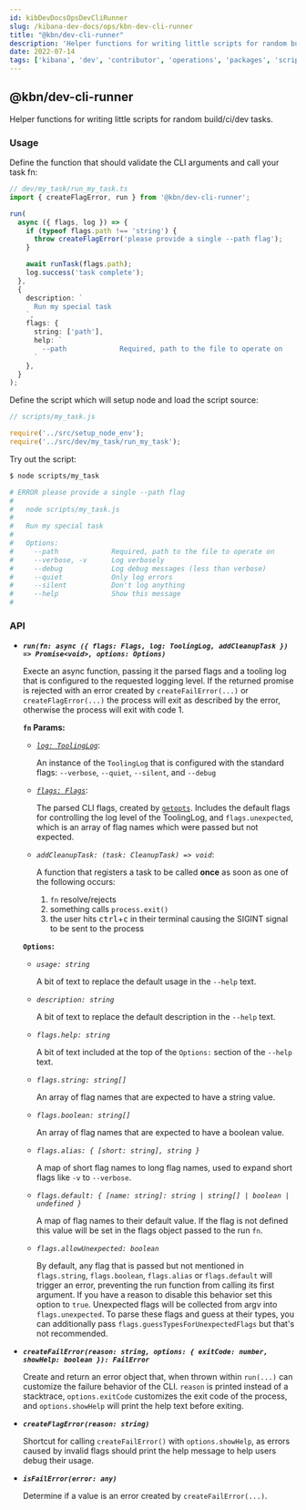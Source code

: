 ```yaml
---
id: kibDevDocsOpsDevCliRunner
slug: /kibana-dev-docs/ops/kbn-dev-cli-runner
title: "@kbn/dev-cli-runner"
description: 'Helper functions for writing little scripts for random build/ci/dev tasks'
date: 2022-07-14
tags: ['kibana', 'dev', 'contributor', 'operations', 'packages', 'scripts', 'cli']
---
```


## @kbn/dev-cli-runner

Helper functions for writing little scripts for random build/ci/dev tasks.

### Usage

Define the function that should validate the CLI arguments and call your task fn:

```ts
// dev/my_task/run_my_task.ts
import { createFlagError, run } from '@kbn/dev-cli-runner';

run(
  async ({ flags, log }) => {
    if (typeof flags.path !== 'string') {
      throw createFlagError('please provide a single --path flag');
    }

    await runTask(flags.path);
    log.success('task complete');
  },
  {
    description: `
      Run my special task
    `,
    flags: {
      string: ['path'],
      help: `
        --path             Required, path to the file to operate on
      `
    },
  }
);
```

Define the script which will setup node and load the script source:

```js
// scripts/my_task.js

require('../src/setup_node_env');
require('../src/dev/my_task/run_my_task');
```

Try out the script:

```sh
$ node scripts/my_task

# ERROR please provide a single --path flag
# 
#   node scripts/my_task.js
# 
#   Run my special task
# 
#   Options:
#     --path             Required, path to the file to operate on
#     --verbose, -v      Log verbosely
#     --debug            Log debug messages (less than verbose)
#     --quiet            Only log errors
#     --silent           Don't log anything
#     --help             Show this message
#
```

### API

- ***`run(fn: async ({ flags: Flags, log: ToolingLog, addCleanupTask }) => Promise<void>, options: Options)`***
  
    Execte an async function, passing it the parsed flags and a tooling log that is configured to the requested logging level. If the returned promise is rejected with an error created by `createFailError(...)` or `createFlagError(...)` the process will exit as described by the error, otherwise the process will exit with code 1.
    
    **`fn` Params:**
    - *[`log: ToolingLog`](../../packages/kbn-tooling-log/src/tooling_log.ts)*:

      An instance of the `ToolingLog` that is configured with the standard flags: `--verbose`, `--quiet`, `--silent`, and `--debug`

    - *[`flags: Flags`](flags.ts)*:

      The parsed CLI flags, created by [`getopts`](https://www.npmjs.com/package/getopts). Includes the default flags for controlling the log level of the ToolingLog, and `flags.unexpected`, which is an array of flag names which were passed but not expected.

    - *`addCleanupTask: (task: CleanupTask) => void`*:

      A function that registers a task to be called __once__ as soon as one of the following occurs:

      1. `fn` resolve/rejects
      2. something calls `process.exit()`
      3. the user hits <kbd>ctrl</kbd>+<kbd>c</kbd> in their terminal causing the SIGINT signal to be sent to the process

    **`Options`:**
    - *`usage: string`*

      A bit of text to replace the default usage in the `--help` text.

    - *`description: string`*

      A bit of text to replace the default description in the `--help` text.

    - *`flags.help: string`*

      A bit of text included at the top of the `Options:` section of the `--help` text.

    - *`flags.string: string[]`*

      An array of flag names that are expected to have a string value.

    - *`flags.boolean: string[]`*

      An array of flag names that are expected to have a boolean value.

    - *`flags.alias: { [short: string], string }`*

      A map of short flag names to long flag names, used to expand short flags like `-v` to `--verbose`.

    - *`flags.default: { [name: string]: string | string[] | boolean | undefined }`*

      A map of flag names to their default value. If the flag is not defined this value will be set in the flags object passed to the run `fn`.

    - *`flags.allowUnexpected: boolean`*

      By default, any flag that is passed but not mentioned in `flags.string`, `flags.boolean`, `flags.alias` or `flags.default` will trigger an error, preventing the run function from calling its first argument. If you have a reason to disable this behavior set this option to `true`. Unexpected flags will be collected from argv into `flags.unexpected`. To parse these flags and guess at their types, you can additionally pass `flags.guessTypesForUnexpectedFlags` but that's not recommended.


- ***`createFailError(reason: string, options: { exitCode: number, showHelp: boolean }): FailError`***
    
    Create and return an error object that, when thrown within `run(...)` can customize the failure behavior of the CLI. `reason` is printed instead of a stacktrace, `options.exitCode` customizes the exit code of the process, and `options.showHelp` will print the help text before exiting.

- ***`createFlagError(reason: string)`***

    Shortcut for calling `createFailError()` with `options.showHelp`, as errors caused by invalid flags should print the help message to help users debug their usage.

- ***`isFailError(error: any)`***

    Determine if a value is an error created by `createFailError(...)`.